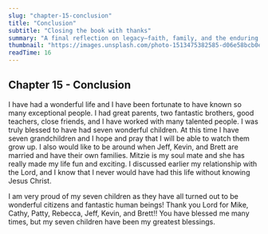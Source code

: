 ```yaml
---
slug: "chapter-15-conclusion"
title: "Conclusion"
subtitle: "Closing the book with thanks"
summary: "A final reflection on legacy—faith, family, and the enduring lessons that carry forward."
thumbnail: "https://images.unsplash.com/photo-1513475382585-d06e58bcb0ea?auto=format&fit=crop&w=1200&h=675&q=80"
readTime: 16
---
```


## Chapter 15 - Conclusion

I have had a wonderful life and I have been fortunate to have known so many
exceptional people. I had great parents, two fantastic brothers, good teachers,
close friends, and I have worked with many talented people. I was truly blessed
to have had seven wonderful children. At this time I have seven grandchildren
and I hope and pray that I will be able to watch them grow up. I also would like
to be around when Jeff, Kevin, and Brett are married and have their own
families. Mitzie is my soul mate and she has really made my life fun and
exciting. I discussed earlier my relationship with the Lord, and I know that I
never would have had this life without knowing Jesus Christ.

I am very proud of my seven children as they have all turned out to be wonderful
citizens and fantastic human beings! Thank you Lord for Mike, Cathy, Patty,
Rebecca, Jeff, Kevin, and Brett!! You have blessed me many times, but my seven
children have been my greatest blessings.

